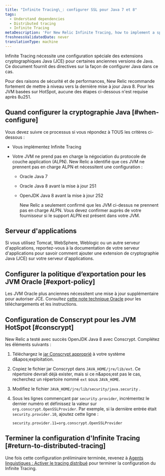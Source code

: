```yaml
---
title: "Infinite Tracing\_: configurer SSL pour Java 7 et 8"
tags:
  - Understand dependencies
  - Distributed tracing
  - Infinite Tracing
metaDescription: 'For New Relic Infinite Tracing, how to implement a special configuration of Java Cryptographic Extensions (JCE) for certain older versions of Java.'
freshnessValidatedDate: never
translationType: machine
---
```


Infinite Tracing nécessite une configuration spéciale des extensions cryptographiques Java (JCE) pour certaines anciennes versions de Java. Ce document fournit des directives sur la façon de configurer Java dans ce cas.

<Callout variant="tip">
  Pour des raisons de sécurité et de performances, New Relic recommande fortement de mettre à niveau vers la dernière mise à jour Java 8. Pour les JVM basées sur HotSpot, aucune des étapes ci-dessous n'est requise après 8u251.
</Callout>

## Quand configurer la cryptographie Java [#when-configure]

Vous devez suivre ce processus si vous répondez à TOUS les critères ci-dessous :

* Vous implémentez Infinite Tracing

* Votre JVM ne prend pas en charge la négociation du protocole de couche application (ALPN). New Relic a identifié que ces JVM ne prennent pas en charge ALPN et nécessitent une configuration :

  * Oracle Java 7

  * Oracle Java 8 avant la mise à jour 251

  * OpenJDK Java 8 avant la mise à jour 252

    <Callout variant="important">
      New Relic a seulement confirmé que les JVM ci-dessus ne prennent pas en charge ALPN. Vous devez confirmer auprès de votre fournisseur si le support ALPN est présent dans votre JVM.
    </Callout>

## Serveur d'applications

Si vous utilisez Tomcat, WebSphere, Weblogic ou un autre serveur d'applications, reportez-vous à la documentation de votre serveur d'applications pour savoir comment ajouter une extension de cryptographie Java (JCE) sur votre serveur d'applications.

## Configurer la politique d’exportation pour les JVM Oracle [#export-policy]

Les JVM Oracle plus anciennes nécessitent une mise à jour supplémentaire pour autoriser JCE. Consultez [cette note technique Oracle](https://www.oracle.com/java/technologies/javase-jce-all-downloads.html) pour les téléchargements et les instructions.

## Configuration de Conscrypt pour les JVM HotSpot [#conscrypt]

New Relic a testé avec succès OpenJDK Java 8 avec Conscrypt. Complétez les éléments suivants :

1. Téléchargez le [jar Conscrypt approprié](https://github.com/google/conscrypt/#download) à votre système d&amp;apos;exploitation.

2. Copiez le fichier jar Conscrypt dans `JAVA_HOME/jre/lib/ext`. Ce répertoire devrait déjà exister, mais si ce n&amp;apos;est pas le cas, recherchez un répertoire nommé `ext` sous `JAVA_HOME`.

3. Modifiez le fichier `JAVA_HOME/jre/lib/security/java.security` .

4. Sous les lignes commençant par `security.provider`, incrémentez le dernier numéro et définissez la valeur sur `org.conscrypt.OpenSSLProvider`. Par exemple, si la dernière entrée était `security.provider.10`, ajoutez cette ligne :

   ```
   security.provider.11=org.conscrypt.OpenSSLProvider
   ```

## Terminer la configuration d'Infinite Tracing [#return-to-distributed-tracing]

Une fois cette configuration préliminaire terminée, revenez à [Agents linguistiques : Activer le tracing distribué](/docs/understand-dependencies/distributed-tracing/enable-configure/enable-distributed-tracing) pour terminer la configuration du Infinite Tracing.